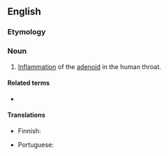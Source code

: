 ==English==

===Etymology===
{{suffix|en|adenoid|itis}}

===Noun===
{{en-noun}}
{{wikipedia}}

# {{lb|en|medicine}} [[inflammation|Inflammation]] of the [[adenoid]] in the human throat.

====Related terms====
* {{l|en|tonsilitis}}

====Translations====
{{trans-top|inflammation of the adenoid}}
* Finnish: {{t|fi|kitarisatulehdus}}
{{trans-mid}}
* Portuguese: {{t|pt|adenoidite|f}}
{{trans-bottom}}